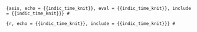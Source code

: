 ```{asis, echo = {{indic_time_knit}}, eval = {{indic_time_knit}}, include = {{indic_time_knit}}}
# 
```

```{r, echo = {{indic_time_knit}}, include = {{indic_time_knit}}}
# 
```
